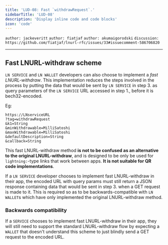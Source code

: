 ```yaml
---
title: 'LUD-08: Fast `withdrawRequest`.'
sidebarTitle: 'LUD-08'
description: 'Display inline code and code blocks'
icon: 'code'
---
```


`author: jackeveritt` `author: fiatjaf` `author: akumaigorodski` `discussion: https://github.com/fiatjaf/lnurl-rfc/issues/33#issuecomment-586706820`

---

## Fast LNURL-withdraw scheme

`LN SERVICE` and `LN WALLET` developers can also choose to implement a _fast LNURL-withdraw_. This implementation reduces the steps involved in the process by putting the data that would be sent by `LN SERVICE` in step 3. as query parameters of the `LN SERVICE` URL accessed in step 1., before it is bech32-encoded.

Eg:

    https://LNserviceURL
    ?tag=withdrawRequest
    &k1=String
    &minWithdrawable=MilliSatoshi
    &maxWithdrawable=MilliSatoshi
    &defaultDescription=String
    &callback=String

This fast LNURL-withdraw method **is not to be confused as an alternative to the original LNURL-withdraw**, and is designed to be only be used for `lightning:`-type links that work between apps. **It is not suitable for QR code implementations**.

If a `LN SERVICE` developer chooses to implement fast LNURL-withdraw in their app, the encoded URL with query params must still return a JSON response containing data that would be sent in step 3. when a GET request is made to it. This is required so as to be backwards-compatible with `LN WALLET`s which have only implemented the original LNURL-withdraw method.

### Backwards compatibility

If a `SERVICE` chooses to implement fast LNURL-withdraw in their app, they will still need to support the standard LNURL-withdraw flow by expecting a `WALLET` that doesn't understand this scheme to just blindly send a GET request to the encoded URL.